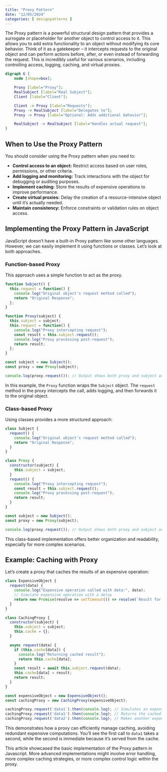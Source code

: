 ```yaml
---
title: "Proxy Pattern"
date: "12/05/2024"
categories: [ designpatterns ]
---
```


The Proxy pattern is a powerful structural design pattern that provides a surrogate or placeholder for another object to control access to it.  This allows you to add extra functionality to an object without modifying its core behavior. Think of it as a gatekeeper – it intercepts requests to the original object and can perform actions before, after, or even instead of forwarding the request.  This is incredibly useful for various scenarios, including controlling access, logging, caching, and virtual proxies.

```dot
digraph G {
    node [shape=box];

    Proxy [label="Proxy"];
    RealSubject [label="Real Subject"];
    Client [label="Client"];

    Client -> Proxy [label="Requests"];
    Proxy -> RealSubject [label="Delegates to"];
    Proxy -> Proxy [label="Optional: Adds additional behavior"];

    RealSubject -> RealSubject [label="Handles actual request"];
}

```

## When to Use the Proxy Pattern

You should consider using the Proxy pattern when you need to:

* **Control access to an object:**  Restrict access based on user roles, permissions, or other criteria.
* **Add logging and monitoring:** Track interactions with the object for debugging or auditing purposes.
* **Implement caching:** Store the results of expensive operations to improve performance.
* **Create virtual proxies:** Delay the creation of a resource-intensive object until it's actually needed.
* **Maintain consistency:** Enforce constraints or validation rules on object access.


## Implementing the Proxy Pattern in JavaScript

JavaScript doesn't have a built-in Proxy pattern like some other languages. However, we can easily implement it using functions or classes. Let's look at both approaches.

### Function-based Proxy

This approach uses a simple function to act as the proxy.

```javascript
function Subject() {
  this.request = function() {
    console.log("Original object's request method called");
    return "Original Response";
  };
}

function Proxy(subject) {
  this.subject = subject;
  this.request = function() {
    console.log("Proxy intercepting request");
    const result = this.subject.request();
    console.log("Proxy processing post-request");
    return result;
  };
}

const subject = new Subject();
const proxy = new Proxy(subject);

console.log(proxy.request()); // Output shows both proxy and subject actions
```

In this example, the `Proxy` function wraps the `Subject` object.  The `request` method in the proxy intercepts the call, adds logging, and then forwards it to the original object.

### Class-based Proxy

Using classes provides a more structured approach:

```javascript
class Subject {
  request() {
    console.log("Original object's request method called");
    return "Original Response";
  }
}

class Proxy {
  constructor(subject) {
    this.subject = subject;
  }
  request() {
    console.log("Proxy intercepting request");
    const result = this.subject.request();
    console.log("Proxy processing post-request");
    return result;
  }
}

const subject = new Subject();
const proxy = new Proxy(subject);

console.log(proxy.request()); // Output shows both proxy and subject actions
```

This class-based implementation offers better organization and readability, especially for more complex scenarios.

##  Example: Caching with Proxy

Let's create a proxy that caches the results of an expensive operation:

```javascript
class ExpensiveObject {
  request(data) {
    console.log("Expensive operation called with data:", data);
    // Simulate expensive operation with a delay
    return new Promise(resolve => setTimeout(() => resolve(`Result for ${data}`), 1000));
  }
}

class CachingProxy {
  constructor(subject) {
    this.subject = subject;
    this.cache = {};
  }

  async request(data) {
    if (this.cache[data]) {
      console.log("Returning cached result");
      return this.cache[data];
    }
    const result = await this.subject.request(data);
    this.cache[data] = result;
    return result;
  }
}

const expensiveObject = new ExpensiveObject();
const cachingProxy = new CachingProxy(expensiveObject);

cachingProxy.request('data1').then(console.log); // Simulates an expensive call
cachingProxy.request('data1').then(console.log); // Returns the cached result instantly
cachingProxy.request('data2').then(console.log); // Makes another expensive call
```

This demonstrates how a proxy can efficiently manage caching, avoiding redundant expensive computations.  You'll see the first call to `data1` takes a second, while the second is immediate because it's served from the cache.

This article showcased the basic implementation of the Proxy pattern in Javascript.  More advanced implementations might involve error handling, more complex caching strategies, or more complex control logic within the proxy.

